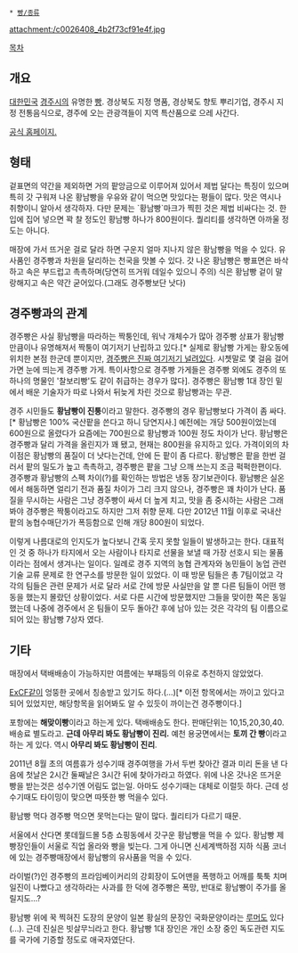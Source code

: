  * [[빵/종류]]

attachment:/c0026408_4b2f73cf91e4f.jpg

[[목차]]
== 개요 ==
[[대한민국]] [[경주시]]의 유명한 [[빵]]. 경상북도 지정 명품, 경상북도 향토 뿌리기업, 경주시 지정 전통음식으로, 경주에 오는 관광객들이 지역 특산품으로 으레 사간다.

[http://www.hwangnam.co.kr/ 공식 홈페이지.]

== 형태 ==
겉표면의 약간을 제외하면 거의 팥앙금으로 이루어져 있어서 제법 달다는 특징이 있으며 특히 갓 구워져 나온 황남빵을 우유와 같이 먹으면 맛있다는 평들이 많다. 맛은 역시나 취향이니 알아서 생각하자. 다만 문제는 `황남빵`마크가 찍힌 것은 제법 비싸다는 것. 한입에 집어 넣으면 꽉 찰 정도인 황남빵 하나가 800원이다. 퀄리티를 생각하면 아까울 정도는 아니다.

매장에 가서 뜨거운 걸로 달라 하면 구운지 얼마 지나지 않은 황남빵을 먹을 수 있다. 유사품인 경주빵과 차원을 달리하는 천국을 맛볼 수 있다. 갓 나온 황남빵은 빵표면은 바삭하고 속은 부드럽고 촉촉하며(당연히 뜨거워 데일수 있으니 주의) 식은 황남빵 겉이 말랑해지고 속은 약간 굳어있다.(그래도 경주빵보단 낫다) 

== 경주빵과의 관계 ==
경주빵은 사실 황남빵을 따라하는 짝퉁인데, 워낙 개체수가 많아 경주빵 상표가 황남빵만큼이나 유명해져서 짝퉁이 여기저기 난립하고 있다.[* 실제로 황남빵 가게는 황오동에 위치한 본점 한군데 뿐이지만, [http://blog.naver.com/bbgrade666/220286619904 경주빵은 진짜 여기저기 널려있다]. 시쳇말로 몇 걸음 걸어가면 눈에 띄는게 경주빵 가게. 특이사항으로 경주빵 가게들은 경주빵 외에도 경주의 또 하나의 명물인 '찰보리빵'도 같이 취급하는 경우가 많다]. 경주빵은 황남빵 1대 장인 밑에서 배운 기술자가 따로 나와서 뒤늦게 차린 것으로 황남빵과는 무관.

경주 시민들도 '''황남빵이 진퉁'''이라고 말한다. 경주빵의 경우 황남빵보다 가격이 좀 싸다.[* 황남빵은 100% 국산팥을 쓴다고 하니 당연지사.] 예전에는 개당 500원이었는데 600원으로 올렸다가 요즘에는 700원으로 황남빵과 100원 정도 차이가 난다. 황남빵은 경주빵과 달리 가격을 올린지가 꽤 됐고, 현재는 800원을 유지하고 있다. 가격이외의 차이점은 황남빵의 품질이 더 낫다는건데, 안에 든 팥이 좀 다르다. 황남빵은 팥을 한번 걸러서 팥의 밀도가 높고 촉촉하고, 경주빵은 팥을 그냥 으깨 쓰는지 조금 퍽퍽한편이다. 경주빵과 황남빵의 스펙 차이(?)를 확인하는 방법은 냉동 장기보관이다. 황남빵은 실온에서 해동하면 얼리기 전과 품질 차이가 그리 크지 않으나, 경주빵은 꽤 차이가 난다.
품질을 무시하는 사람은 그냥 경주빵이 싸서 더 높게 치고, 맛을 좀 중시하는 사람은 그래봐야 경주빵은 짝퉁이라고도 하지만 그저 취향 문제. 다만 2012년 11월 이후로 국내산 팥의 농협수매단가가 폭등함으로 인해 개당 800원이 되었다.

이렇게 나름대로의 인지도가 높다보니 간혹 웃지 못할 일들이 발생하고는 한다. 대표적인 것 중 하나가 타지에서 오는 사람이나 타지로 선물을 보낼 때 가장 선호시 되는 물품이라는 점에서 생겨나는 일이다. 일례로 경주 지역의 농협 관계자와 농민들이 농업 관련 기술 교류 문제로 한 연구소를 방문한 일이 있었다. 이 때 방문 팀들은 총 7팀이었고 각각의 팀들은 관련 문제가 서로 달라 서로 간에 방문 사실만을 알 뿐 다른 팀들이 어떤 행동을 했는지 몰랐던 상황이었다. 서로 다른 시간에 방문했지만 그들을 맞이한 쪽은 동일했는데 나중에 경주에서 온 팀들이 모두 돌아간 후에 남아 있는 것은 각각의 팀 이름으로 되어 있는 황남빵 7상자 였다. 

== 기타 ==
매장에서 택배배송이 가능하지만 여름에는 부패등의 이유로 추천하지 않았었다. 

[[ExCF]]같이 엉뚱한 곳에서 칭송받고 있기도 하다.(…)[* 이전 항목에서는 까이고 있다고 되어 있었지만, 해당항목을 읽어봐도 알 수 있듯이 까이는건 경주빵이다.] 

포항에는 '''해맞이빵'''이라고 하는게 있다. 택배배송도 한다. 판매단위는 10,15,20,30,40. 배송료 별도라고. '''근데 아무리 봐도 황남빵이 진리.''' 예천 용궁면에서는 '''토끼 간 빵'''이라고 하는 게 있다. 역시 '''아무리 봐도 황남빵이 진리'''.

2011년 8월 초의 여름휴가 성수기때 경주여행을 가서 두번 찾아간 결과 미리 돈을 낸 다음에 첫날은 2시간 둘째날은 3시간 뒤에 찾아가라고 하였다. 위에 나온 갓나온 뜨거운 빵을 받는것은 성수기엔 어림도 없는일. 아마도 성수기때는 대체로 이럴듯 하다. 근데 성수기때도 타이밍이 맞으면 따뜻한 빵 먹을수 있다.

황남빵 먹다 경주빵 먹으면 못먹는다는 말이 많다. 퀄리티가 다르기 때문.

서울에서 산다면 롯데월드몰 5층 쇼핑동에서 갓구운 황남빵을 먹을 수 있다. 황남빵 제빵장인들이 서울로 직업 올라와 빵을 빚는다. 그게 아니면 신세계백하점 지하 식품 코너에 있는 경주빵매장에서 황남빵의 유사품을 먹을 수 있다.

라이벌(?)인 경주빵의 프라임베이커리의 강회장이 도어맨을 폭행하고 어깨를 툭툭 치며 일진이 나빴다고 생각하라는 사과를 한 덕에 경주빵은 폭망, 반대로 황남빵이 주가를 올릴지도...?

황남빵 위에 꾹 찍혀진 도장의 문양이 일본 황실의 문장인 국화문양이라는 [[루머]]도 있다(...).
근데 진실은 빗살무늬라고 한다. 황남빵 1대 장인은 개인 소장 중인 독도관련 지도를 국가에 기증할 정도로 애국자였단다.
